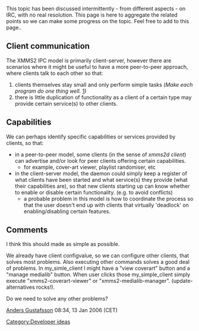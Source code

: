 {{Navbar}}

This topic has been discussed intermittently - from different aspects - on IRC, with no real resolution. This page is here to aggregate the related points so we can make some progress on the topic. Feel free to add to this page..

== Client communication ==

The XMMS2 IPC model is primarily client-server, however there are scenarios where it might be useful to have a more peer-to-peer approach, where clients talk to each other so that:

# clients themselves stay small and only perform simple tasks (''Make each program do one thing well.'' [http://www.faqs.org/docs/artu/ch01s06.html])
# there is little duplication of functionality as a client of a certain type may provide certain service(s) to other clients.

== Capabilities ==

We can perhaps identify specific capabilities or services provided by clients, so that:

* in a peer-to-peer model, some clients (in the sense of ''xmms2d client'') can advertise and/or look for peer clients offering certain capabilities.
** for example, cover-art viewer, playlist randomiser, etc
* in the client-server model, the daemon could simply keep a register of what clients have been started and what service(s) they provide (what their capabilities are), so that new clients starting up can know whether to enable or disable certain functionality. (e.g. to avoid conflicts)
** a probable problem in this model is how to coordinate the process so that the user doesn't end up with clients that virtually 'deadlock' on enabling/disabling certain features.

== Comments ==

I think this should made as simple as possible.

We already have client configvalue, so we can configure other clients, that solves most problems.
Also executing other commands solves a good deal of problems. In my_simle_client I might have a "view coverart" button and a "manage medialib" button. When user clicks those my_simple_client simply execute "xmms2-coverart-viewer" or "xmms2-medialib-manager". (update-alternatives rocks!).

Do we need to solve any other problems?

[[User:Anders Gustafsson|Anders Gustafsson]] 08:34, 13 Jan 2006 (CET)

[[Category:Developer ideas]]